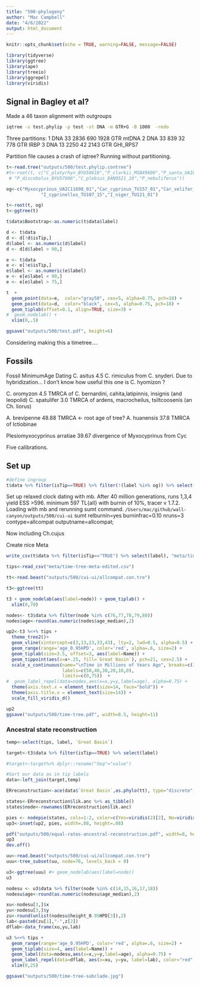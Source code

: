```yaml
---
title: "500-phylogeny"
author: "Mac Campbell"
date: "4/6/2022"
output: html_document
---
```


```r
knitr::opts_chunk$set(echo = TRUE, warning=FALSE, message=FALSE)
```

```r
library(tidyverse)
library(ggtree)
library(ape)
library(treeio)
library(ggrepel)
library(viridis)
```

## Signal in Bagley et al?

Made a 46 taxon alignment with outgroups

```sh
iqtree -s test.phylip -p test -st DNA -m GTR+G -B 1000  -redo
```

Three partitions:
1	DNA	33	2836	690	1928	GTR	mtDNA
2	DNA	33	839	32	778	GTR	IRBP
3	DNA	13	2250	42	2143	GTR	GHI_RPS7

Partition file causes a crash of iqtree? Running without partitioning.


```r
t<-read.tree("outputs/500/test.phylip.contree")
#t<-root(t, c("C_platyrhyn_BYU58618","P_clarkii_MSB49600","P_santa_UAIC12384_01","P_disco_yar_UAIC12776_01_2",
 # "P_discobolus_BYU57986","C_plebius_DAN0521_10","P_nebuliferus"))

og<-c("Myxocyprinus_UAIC11698_01","Car_cyprinus_TU157_01","Car_velifer_TU108_16","Car_carpio_UAIC11219_08","Cyc_elonga_UAIC11371_01","Cyc_merdion_UNL1_30",
             "I_cyprinellus_TU107_15","I_niger_TU121_01")

t<-root(t, og)
t<-ggtree(t)

t$data$Bootstrap<-as.numeric(t$data$label)

d <- t$data
d <- d[!d$isTip,]
d$label <- as.numeric(d$label)
d <- d[d$label > 90,]

e <- t$data
e <- e[!e$isTip,]
e$label <- as.numeric(e$label)
e <- e[e$label < 90,]
e <- e[e$label > 75,]

t  +
  geom_point(data=e,  color="gray50", cex=5, alpha=0.75, pch=18) +
  geom_point(data=d,  color="black", cex=5, alpha=0.75, pch=18) +
  geom_tiplab(offset=0.1, align=TRUE, size=3) +
#  geom_nodelab() +
  xlim(0,.5)

ggsave("outputs/500/test.pdf", height=6)
```

Considering making this a timetree....


## Fossils

Fossil MinimumAge Dating
C. asitus 4.5 C. rimiculus from C. snyderi. Due to hybridization... I don't know how useful this one is
C. hyomizon ?



C. oromyzon 4.5 TMRCA of C. bernardini, cahita,latipinnis, insignis (and leopolid)
C. spatulifer 3.0 TMRCA of ardens, macrocheilus, tsiltcoosenis (an Ch. liorus)

A. brevipenne 48.88 TMRCA <- root age of tree?
A. huanensis 37.8 TMRCA of  Ictiobinae

Plesiomyxocyprinus arratiae 39.67 divergence of Myxocyprinus from Cyc

Five calibrations.

## Set up
```r
#define ingroup
t$data %>% filter(isTip==TRUE) %>% filter(!(label %in% og)) %>% select(label) %>% write_tsv("outputs/500/ingroup.tsv")
```

Set up relaxed clock dating with mb. After 40 million generations, runs 1,3,4 yield ESS >596. minimum 597 TL{all} with burnin of 10%, tracer v 1.7.2. Loading with mb and rerunning sumt command. `/Users/mac/github/wall-canyon/outputs/500/cui-ui`
	sumt relburnin=yes burninfrac=0.10  nruns=3 contype=allcompat outputname=allcompat;

Now including Ch.cujus

Create nice Meta
```r
write_csv(t$data %>% filter(isTip=="TRUE") %>% select(label), "meta/time-tree-meta.csv")
```
```r
tips<-read_csv("meta/time-tree-meta-edited.csv")
```

```r
tt<-read.beast("outputs/500/cui-ui/allcompat.con.tre")

t3<-ggtree(tt)

t3 + geom_nodelab(aes(label=node)) + geom_tiplab() +
  xlim(0,70)
```

```r
nodes<- t3$data %>% filter(node %in% c(76,77,78,79,80)) 
nodes$age<-round(as.numeric(nodes$age_median),2)

```

```r
up2<-t3 %<+% tips +
  theme_tree2()+
  geom_vline(xintercept=c(3,13,23,33,43), lty=2, lwd=0.5, alpha=0.5) +
  geom_range(range='age_0.95HPD', color='red', alpha=.6, size=2) +
  geom_tiplab(size=3.5, offset=3, aes(label=Name)) +
  geom_tippoint(aes(x=x+.25, fill=`Great Basin`), pch=21, cex=2.5) +
  scale_x_continuous(name="\nTime in Millions of Years Ago", breaks=c(3,13,23,33,43,53), 
                     labels=c(50,40,30,20,10,0),
                     limits=c(0,75))  +
#  geom_label_repel(data=nodes,aes(x=x,y=y,label=age), alpha=0.75) +
  theme(axis.text.x = element_text(size=14, face="bold")) +
  theme(axis.title.x = element_text(size=14)) +
  scale_fill_viridis_d()

up2
ggsave("outputs/500/time-tree.pdf", width=8.5, height=11)
```

### Ancestral state reconstruction

```r
temp<-select(tips, label, `Great Basin`)

target<-t3$data %>% filter(isTip==TRUE) %>% select(label)  

#target<-target%>% dplyr::rename("Seq"="value")

#Sort our data as in tip labels
data<-left_join(target,temp)

ERreconstruction<-ace(data$`Great Basin`,as.phylo(tt), type="discrete", method="ML", model="ER") #or ER

```

```r
states<-ERreconstruction$lik.anc %>% as_tibble()
states$node<-rownames(ERreconstruction$lik.anc)
```


```r

pies <- nodepie(states, cols=1:2, color=c(Yes=viridis(2)[2], No=viridis(2)[1]), alpha=1)
up3<-inset(up2, pies, width=.08, height=.08)

pdf("outputs/500/equal-rates-ancestral-reconstruction.pdf", width=8, height=11)
up3
dev.off()
```


```r
uu<-read.beast("outputs/500/cui-ui/allcompat.con.tre")
uuu<-tree_subset(uu, node=76, levels_back = 0)

u3<-ggtree(uuu) #+ geom_nodelab(aes(label=node))
u3

nodesu <- u3$data %>% filter(node %in% c(14,15,16,17,18))
nodesu$age<-round(as.numeric(nodesu$age_median),2)

xu<-nodesu[3,]$x
yu<-nodesu[3,]$y
zu<-round(unlist(nodesu$height_0.95HPD[3]),2)
lab<-paste0(zu[1],"-",z[2])
dflab<-data_frame(xu,yu,lab)
```

```r
u3 %<+% tips +
  geom_range(range='age_0.95HPD', color='red', alpha=.6, size=2) +
  geom_tiplab(size=4, aes(label=Name)) +
  geom_label(data=nodesu,aes(x=x,y=y,label=age), alpha=0.75) +
  geom_label_repel(data=dflab, aes(x=xu, y=yu, label=lab), color="red", alpha=0.75) +
  xlim(0,25)

ggsave("outputs/500/time-tree-subclade.jpg")
```
